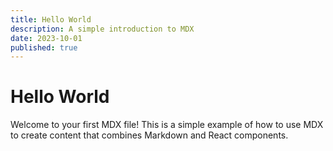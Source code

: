 ```yaml
---
title: Hello World
description: A simple introduction to MDX
date: 2023-10-01
published: true
---
```



# Hello World

Welcome to your first MDX file! This is a simple example of how to use MDX to create content that combines Markdown and React components.